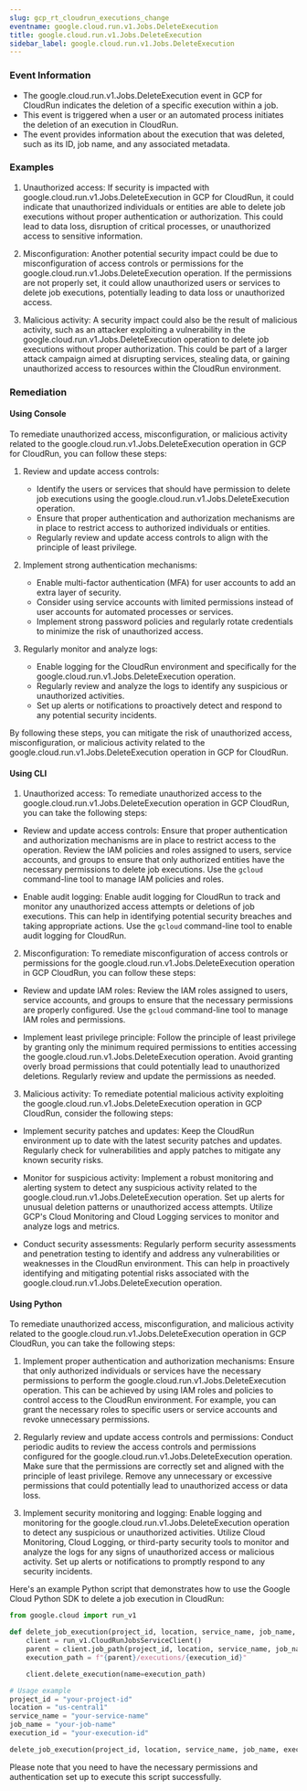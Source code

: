 ```yaml
--- 
slug: gcp_rt_cloudrun_executions_change
eventname: google.cloud.run.v1.Jobs.DeleteExecution
title: google.cloud.run.v1.Jobs.DeleteExecution
sidebar_label: google.cloud.run.v1.Jobs.DeleteExecution
---
```

                       
### Event Information

- The google.cloud.run.v1.Jobs.DeleteExecution event in GCP for CloudRun indicates the deletion of a specific execution within a job.
- This event is triggered when a user or an automated process initiates the deletion of an execution in CloudRun.
- The event provides information about the execution that was deleted, such as its ID, job name, and any associated metadata.


### Examples

1. Unauthorized access: If security is impacted with google.cloud.run.v1.Jobs.DeleteExecution in GCP for CloudRun, it could indicate that unauthorized individuals or entities are able to delete job executions without proper authentication or authorization. This could lead to data loss, disruption of critical processes, or unauthorized access to sensitive information.

2. Misconfiguration: Another potential security impact could be due to misconfiguration of access controls or permissions for the google.cloud.run.v1.Jobs.DeleteExecution operation. If the permissions are not properly set, it could allow unauthorized users or services to delete job executions, potentially leading to data loss or unauthorized access.

3. Malicious activity: A security impact could also be the result of malicious activity, such as an attacker exploiting a vulnerability in the google.cloud.run.v1.Jobs.DeleteExecution operation to delete job executions without proper authorization. This could be part of a larger attack campaign aimed at disrupting services, stealing data, or gaining unauthorized access to resources within the CloudRun environment.

### Remediation

#### Using Console

To remediate unauthorized access, misconfiguration, or malicious activity related to the google.cloud.run.v1.Jobs.DeleteExecution operation in GCP for CloudRun, you can follow these steps:

1. Review and update access controls: 
   - Identify the users or services that should have permission to delete job executions using the google.cloud.run.v1.Jobs.DeleteExecution operation.
   - Ensure that proper authentication and authorization mechanisms are in place to restrict access to authorized individuals or entities.
   - Regularly review and update access controls to align with the principle of least privilege.

2. Implement strong authentication mechanisms:
   - Enable multi-factor authentication (MFA) for user accounts to add an extra layer of security.
   - Consider using service accounts with limited permissions instead of user accounts for automated processes or services.
   - Implement strong password policies and regularly rotate credentials to minimize the risk of unauthorized access.

3. Regularly monitor and analyze logs:
   - Enable logging for the CloudRun environment and specifically for the google.cloud.run.v1.Jobs.DeleteExecution operation.
   - Regularly review and analyze the logs to identify any suspicious or unauthorized activities.
   - Set up alerts or notifications to proactively detect and respond to any potential security incidents.

By following these steps, you can mitigate the risk of unauthorized access, misconfiguration, or malicious activity related to the google.cloud.run.v1.Jobs.DeleteExecution operation in GCP for CloudRun.

#### Using CLI

1. Unauthorized access: To remediate unauthorized access to the google.cloud.run.v1.Jobs.DeleteExecution operation in GCP CloudRun, you can take the following steps:

- Review and update access controls: Ensure that proper authentication and authorization mechanisms are in place to restrict access to the operation. Review the IAM policies and roles assigned to users, service accounts, and groups to ensure that only authorized entities have the necessary permissions to delete job executions. Use the `gcloud` command-line tool to manage IAM policies and roles.

- Enable audit logging: Enable audit logging for CloudRun to track and monitor any unauthorized access attempts or deletions of job executions. This can help in identifying potential security breaches and taking appropriate actions. Use the `gcloud` command-line tool to enable audit logging for CloudRun.

2. Misconfiguration: To remediate misconfiguration of access controls or permissions for the google.cloud.run.v1.Jobs.DeleteExecution operation in GCP CloudRun, you can follow these steps:

- Review and update IAM roles: Review the IAM roles assigned to users, service accounts, and groups to ensure that the necessary permissions are properly configured. Use the `gcloud` command-line tool to manage IAM roles and permissions.

- Implement least privilege principle: Follow the principle of least privilege by granting only the minimum required permissions to entities accessing the google.cloud.run.v1.Jobs.DeleteExecution operation. Avoid granting overly broad permissions that could potentially lead to unauthorized deletions. Regularly review and update the permissions as needed.

3. Malicious activity: To remediate potential malicious activity exploiting the google.cloud.run.v1.Jobs.DeleteExecution operation in GCP CloudRun, consider the following steps:

- Implement security patches and updates: Keep the CloudRun environment up to date with the latest security patches and updates. Regularly check for vulnerabilities and apply patches to mitigate any known security risks.

- Monitor for suspicious activity: Implement a robust monitoring and alerting system to detect any suspicious activity related to the google.cloud.run.v1.Jobs.DeleteExecution operation. Set up alerts for unusual deletion patterns or unauthorized access attempts. Utilize GCP's Cloud Monitoring and Cloud Logging services to monitor and analyze logs and metrics.

- Conduct security assessments: Regularly perform security assessments and penetration testing to identify and address any vulnerabilities or weaknesses in the CloudRun environment. This can help in proactively identifying and mitigating potential risks associated with the google.cloud.run.v1.Jobs.DeleteExecution operation.

#### Using Python

To remediate unauthorized access, misconfiguration, and malicious activity related to the google.cloud.run.v1.Jobs.DeleteExecution operation in GCP CloudRun, you can take the following steps:

1. Implement proper authentication and authorization mechanisms: Ensure that only authorized individuals or services have the necessary permissions to perform the google.cloud.run.v1.Jobs.DeleteExecution operation. This can be achieved by using IAM roles and policies to control access to the CloudRun environment. For example, you can grant the necessary roles to specific users or service accounts and revoke unnecessary permissions.

2. Regularly review and update access controls and permissions: Conduct periodic audits to review the access controls and permissions configured for the google.cloud.run.v1.Jobs.DeleteExecution operation. Make sure that the permissions are correctly set and aligned with the principle of least privilege. Remove any unnecessary or excessive permissions that could potentially lead to unauthorized access or data loss.

3. Implement security monitoring and logging: Enable logging and monitoring for the google.cloud.run.v1.Jobs.DeleteExecution operation to detect any suspicious or unauthorized activities. Utilize Cloud Monitoring, Cloud Logging, or third-party security tools to monitor and analyze the logs for any signs of unauthorized access or malicious activity. Set up alerts or notifications to promptly respond to any security incidents.

Here's an example Python script that demonstrates how to use the Google Cloud Python SDK to delete a job execution in CloudRun:

```python
from google.cloud import run_v1

def delete_job_execution(project_id, location, service_name, job_name, execution_id):
    client = run_v1.CloudRunJobsServiceClient()
    parent = client.job_path(project_id, location, service_name, job_name)
    execution_path = f"{parent}/executions/{execution_id}"

    client.delete_execution(name=execution_path)

# Usage example
project_id = "your-project-id"
location = "us-central1"
service_name = "your-service-name"
job_name = "your-job-name"
execution_id = "your-execution-id"

delete_job_execution(project_id, location, service_name, job_name, execution_id)
```

Please note that you need to have the necessary permissions and authentication set up to execute this script successfully.


 